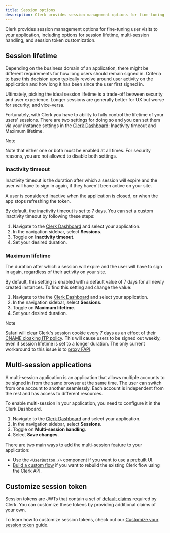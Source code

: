 ```yaml
---
title: Session options
description: Clerk provides session management options for fine-tuning user visits to your application.
---
```


Clerk provides session management options for fine-tuning user visits to your application, including options for session lifetime, multi-session handling, and session token customization.

## Session lifetime

Depending on the business domain of an application, there might be different requirements for how long users should remain signed in. Criteria to base this decision upon typically revolve around user activity on the application and how long it has been since the user first signed in.

Ultimately, picking the ideal session lifetime is a trade-off between security and user experience. Longer sessions are generally better for UX but worse for security; and vice-versa.

Fortunately, with Clerk you have to ability to fully control the lifetime of your users' sessions. There are two settings for doing so and you can set them via your instance settings in the [Clerk Dashboard](https://dashboard.clerk.com/): Inactivity timeout and Maximum lifetime.

> [!NOTE]
> Note that either one or both must be enabled at all times. For security reasons, you are not allowed to disable both settings.

### Inactivity timeout

Inactivity timeout is the duration after which a session will expire and the user will have to sign in again, if they haven't been active on your site.

A user is considered inactive when the application is closed, or when the app stops refreshing the token.

By default, the inactivity timeout is set to 7 days. You can set a custom inactivity timeout by following these steps:

1. Navigate to the [Clerk Dashboard](https://dashboard.clerk.com/last-active?path=sessions) and select your application.
1. In the navigation sidebar, select **Sessions**.
1. Toggle on **Inactivity timeout**.
1. Set your desired duration.

### Maximum lifetime

The duration after which a session will expire and the user will have to sign in again, regardless of their activity on your site.

By default, this setting is enabled with a default value of 7 days for all newly created instances. To find this setting and change the value:

1. Navigate to the the [Clerk Dashboard](https://dashboard.clerk.com/last-active?path=sessions) and select your application.
1. In the navigation sidebar, select **Sessions**.
1. Toggle on **Maximum lifetime**.
1. Set your desired duration.

> [!NOTE]
> Safari will clear Clerk's session cookie every 7 days as an effect of their [CNAME cloaking ITP policy](https://webkit.org/blog/11338/cname-cloaking-and-bounce-tracking-defense/). This will cause users to be signed out weekly, even if session lifetime is set to a longer duration. The only current workaround to this issue is to [proxy FAPI](/docs/advanced-usage/using-proxies).

## Multi-session applications

A multi-session application is an application that allows multiple accounts to be signed in from the same browser at the same time. The user can switch from one account to another seamlessly. Each account is independent from the rest and has access to different resources.

To enable multi-session in your application, you need to configure it in the Clerk Dashboard.

1. Navigate to the [Clerk Dashboard](https://dashboard.clerk.com/last-active?path=sessions) and select your application.
1. In the navigation sidebar, select **Sessions**.
1. Toggle on **Multi-session handling**.
1. Select **Save changes**.

There are two main ways to add the multi-session feature to your application:

- Use the [`<UserButton />`](/docs/components/user/user-button) component if you want to use a prebuilt UI.
- [Build a custom flow](/docs/custom-flows/multi-session-applications) if you want to rebuild the existing Clerk flow using the Clerk API.

## Customize session token

Session tokens are JWTs that contain a set of [default claims](/docs/backend-requests/resources/session-tokens) required by Clerk. You can customize these tokens by providing additional claims of your own.

To learn how to customize session tokens, check out our [Customize your session token](/docs/backend-requests/making/custom-session-token) guide.
